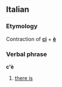 ==Italian==
===Etymology===
Contraction of '''[[ci]]''' + '''[[è]]'''

===Verbal phrase===
'''c'è'''

#[[there is]]